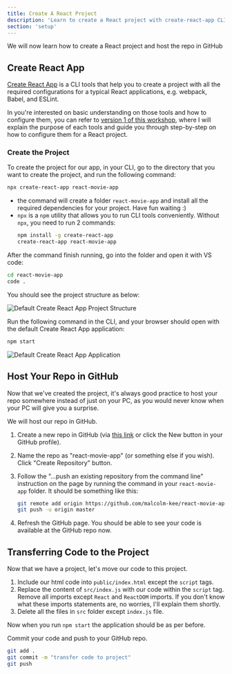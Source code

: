 ```yaml
---
title: Create A React Project
description: 'Learn to create a React project with create-react-app CLI and host it in GitHub'
section: 'setup'
---
```


We will now learn how to create a React project and host the repo in GitHub

## Create React App

[Create React App][create-react-app] is a CLI tools that help you to create a project with all the required configurations for a typical React applications, e.g. webpack, Babel, and ESLint.

<aside>

In you're interested on basic understanding on those tools and how to configure them, you can refer to [version 1 of this workshop][v1-website], where I will explain the purpose of each tools and guide you through step-by-step on how to configure them for a React project.

</aside>

### Create the Project

To create the project for our app, in your CLI, go to the directory that you want to create the project, and run the following command:

```bash
npx create-react-app react-movie-app
```

- the command will create a folder `react-movie-app` and install all the required dependencies for your project. Have fun waiting :)
- `npx` is a `npm` utility that allows you to run CLI tools conveniently. Without `npx`, you need to run 2 commands:
  ```bash
  npm install -g create-react-app
  create-react-app react-movie-app
  ```

After the command finish running, go into the folder and open it with VS code:

```bash
cd react-movie-app
code .
```

You should see the project structure as below:

![Default Create React App Project Structure](cra-default-project-structure.png)

Run the following command in the CLI, and your browser should open with the default Create React App application:

```bash
npm start
```

![Default Create React App Application](cra-default-application.png)

## Host Your Repo in GitHub

Now that we've created the project, it's always good practice to host your repo somewhere instead of just on your PC, as you would never know when your PC will give you a surprise.

We will host our repo in GitHub.

1.  Create a new repo in GitHub (via [this link][create-github-repo] or click the New button in your GitHub profile).
1.  Name the repo as "react-movie-app" (or something else if you wish). Click "Create Repository" button.
1.  Follow the "...push an existing repository from the command line" instruction on the page by running the command in your `react-movie-app` folder. It should be something like this:

    ```bash
    git remote add origin https://github.com/malcolm-kee/react-movie-app.git
    git push -u origin master
    ```

1.  Refresh the GitHub page. You should be able to see your code is available at the GitHub repo now.

## Transferring Code to the Project

Now that we have a project, let's move our code to this project.

1.  Include our html code into `public/index.html` except the `script` tags.
1.  Replace the content of `src/index.js` with our code within the `script` tag. Remove all imports except `React` and `ReactDOM` imports. If you don't know what these imports statements are, no worries, I'll explain them shortly.
1.  Delete all the files in `src` folder except `index.js` file.

Now when you run `npm start` the application should be as per before.

Commit your code and push to your GitHub repo.

```bash
git add .
git commit -m "transfer code to project"
git push
```

[create-react-app]: https://facebook.github.io/create-react-app/
[v1-website]: https://intro-to-react-js.netlify.com/
[create-github-repo]: https://github.com/new
